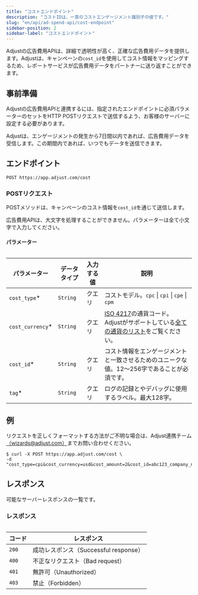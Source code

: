 ```yaml
---
title: "コストエンドポイント"
description: "コストIDは、一意のコストエンゲージメント識別子の値です。"
slug: "en/api/ad-spend-api/cost-endpoint"
sidebar-position: 2
sidebar-label: "コストエンドポイント"
---
```

Adjustの広告費用APIは、詳細で透明性が高く、正確な広告費用データを提供します。Adjustは、キャンペーンの`cost_id`を使用してコスト情報をマッピングするため、レポートサービスが広告費用データをパートナーに送り返すことができます。

事前準備
----

Adjustの広告費用APIと連携するには、指定されたエンドポイントに必須パラメーターのセットをHTTP POSTリクエストで送信するよう、お客様のサーバーに設定する必要があります。
<callout type="note"> 

Adjustは、エンゲージメントの発生から7日間以内であれば、広告費用データを受信します。この期間内であれば、いつでもデータを送信できます。
</Callout> 

エンドポイント
-------

```http
POST https://app.adjust.com/cost
```

### POSTリクエスト

POSTメソッドは、キャンペーンのコスト情報を`cost_id`を通じて送信します。
<callout type="important"> 

広告費用APIは、大文字を処理することができません。パラメーターは全て小文字で入力してください。
</Callout> 

#### パラメーター

<table search> 

|       パラメーター       |  データタイプ  | 入力する値 |                                                                        説明                                                                         |
|--------------------|----------|-------|---------------------------------------------------------------------------------------------------------------------------------------------------|
| `cost_type`\*     | `String` | クエリ   | コストモデル。`cpc` \| `cpi` \| `cpe` \| `cpm`                                                                                                           |
| `cost_currency`\* | `String` | クエリ   | [ISO 4217](https://www.iban.com/currency-codes)の通貨コード。Adjustがサポートしている[全ての通貨のリスト](https://help.adjust.com/en/article/supported-currencies)をご覧ください。 |
| `cost_id`\*       | `String` | クエリ   | コスト情報をエンゲージメントと一致させるためのユニークな値。12～256字であることが必須です。                                                                                                  |
| `tag`\*           | `String` | クエリ   | ログの記録とやデバッグに使用するラベル。最大128字。                                                                                                                       |

</Table> 

例
---

<callout type="tip"> 

リクエストを正しくフォーマットする方法がご不明な場合は、Adjust連携チーム[（wizards@adjust.com）](mailto:wizards@adjust.com)までお問い合わせください。
</Callout> 

```console
$ curl -X POST https://app.adjust.com/cost \
-d "cost_type=cpi&cost_currency=usd&cost_amount=2&cost_id=abc123_company_name_test_1&tag=company_name_test"
```

レスポンス
-----

可能なサーバーレスポンスの一覧です。
<table> 

### レスポンス

|  コード  |            レスポンス             |
|-------|------------------------------|
| `200` | 成功レスポンス（Successful response） |
| `400` | 不正なリクエスト（Bad request）        |
| `401` | 無許可（Unauthorized）            |
| `403` | 禁止（Forbidden）                |

</Table>

